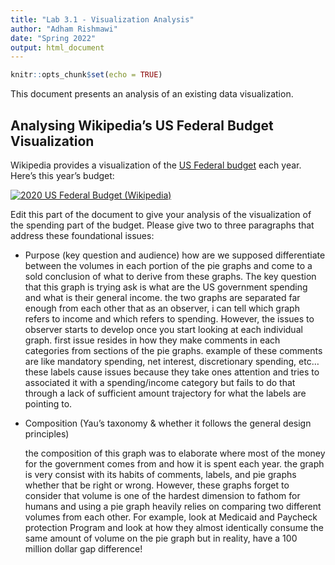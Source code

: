 ```yaml
---
title: "Lab 3.1 - Visualization Analysis"
author: "Adham Rishmawi"
date: "Spring 2022"
output: html_document
---
```


```r
knitr::opts_chunk$set(echo = TRUE)
```

This document presents an analysis of an existing data visualization.

## Analysing Wikipedia&rsquo;s US Federal Budget Visualization

Wikipedia provides a visualization of the [US Federal budget](https://en.wikipedia.org/wiki/United_States_federal_budget) each year. Here's 
this year&rsquo;s budget:

[![2020 US Federal Budget (Wikipedia)](https://cs.calvin.edu/courses/info/601/resources/images/2020_US_Federal_Budget_Infographic.png)](https://upload.wikimedia.org/wikipedia/commons/f/fb/2020_US_Federal_Budget_Infographic.png)


Edit this part of the document to give your analysis of the visualization of the spending part of the budget. Please give two to three paragraphs that address these foundational issues:

- Purpose (key question and audience)
  how are we supposed differentiate between the volumes in each portion of the pie graphs and come to a sold conclusion of what to derive from these graphs. The key question that this graph is trying ask is what are the US government spending and what is their general income. the two graphs are separated far enough from each other that as an observer, i can tell which graph refers to income and which refers to spending. However, the issues to observer starts to develop once you start looking at each individual graph. first issue resides in how they make comments in each categories from sections of the pie graphs. example of these comments are like mandatory spending, net interest, discretionary spending, etc... these labels cause issues because they take ones attention and tries to associated it with a spending/income category but fails to do that through a lack of sufficient amount trajectory for what the labels are pointing to.    

- Composition (Yau&rsquo;s taxonomy &amp; whether it follows the general design principles)

  the composition of this graph was to elaborate where most of the money for the government comes from and how it is spent each year. the graph is very consist with its habits of comments, labels, and pie graphs whether that be right or wrong. However, these graphs forget to consider that volume is one of the hardest dimension to fathom for humans and using a pie graph heavily relies on comparing two different volumes from each other. For example, look at Medicaid and Paycheck protection Program and look at how they almost identically consume the same amount of volume on the pie graph but in reality, have a 100 million dollar gap difference!
